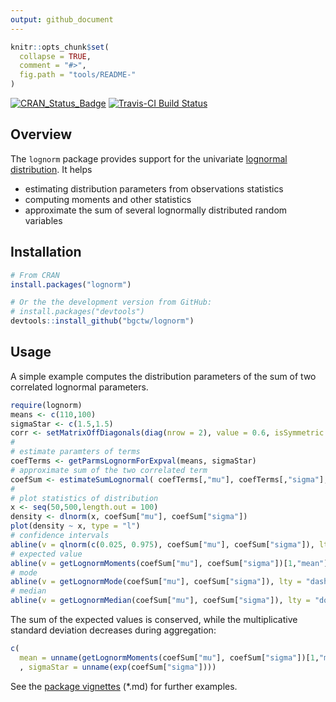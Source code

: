 ```yaml
---
output: github_document
---
```


<!-- 
README.md is generated from README.Rmd. Please edit that file
rmarkdown::render("README.Rmd") 
-->


```r
knitr::opts_chunk$set(
  collapse = TRUE,
  comment = "#>",
  fig.path = "tools/README-"
)
```

[![CRAN_Status_Badge](http://www.r-pkg.org/badges/version/lognorm)](http://cran.r-project.org/package=lognorm)
[![Travis-CI Build Status](https://travis-ci.org/bgctw/lognorm.svg?branch=master)](https://travis-ci.org/bgctw/lognorm)


## Overview

The `lognorm` package provides support for the univariate
[lognormal
distribution](https://en.wikipedia.org/wiki/Log-normal_distribution). 
It helps 

- estimating distribution parameters from observations statistics
- computing moments and other statistics
- approximate the sum of several lognormally distributed random variables

## Installation

```r
# From CRAN
install.packages("lognorm")

# Or the the development version from GitHub:
# install.packages("devtools")
devtools::install_github("bgctw/lognorm")
```

## Usage

A simple example computes the distribution parameters of the sum of 
two correlated lognormal parameters.
 
```r
require(lognorm)
means <- c(110,100)
sigmaStar <- c(1.5,1.5)
corr <- setMatrixOffDiagonals(diag(nrow = 2), value = 0.6, isSymmetric = TRUE)
#
# estimate paramters of terms 
coefTerms <- getParmsLognormForExpval(means, sigmaStar)
# approximate sum of the two correlated term
coefSum <- estimateSumLognormal( coefTerms[,"mu"], coefTerms[,"sigma"], corr = corr )
#
# plot statistics of distribution 
x <- seq(50,500,length.out = 100)
density <- dlnorm(x, coefSum["mu"], coefSum["sigma"])
plot(density ~ x, type = "l")
# confidence intervals
abline(v = qlnorm(c(0.025, 0.975), coefSum["mu"], coefSum["sigma"]), lty = "dotted")
# expected value
abline(v = getLognormMoments(coefSum["mu"], coefSum["sigma"])[1,"mean"])
# mode
abline(v = getLognormMode(coefSum["mu"], coefSum["sigma"]), lty = "dashed")
# median
abline(v = getLognormMedian(coefSum["mu"], coefSum["sigma"]), lty = "dotdash")
```

The sum of the expected values is conserved, while the multiplicative standard 
deviation decreases during aggregation:

```r
c( 
  mean = unname(getLognormMoments(coefSum["mu"], coefSum["sigma"])[1,"mean"])
  , sigmaStar = unname(exp(coefSum["sigma"])))
```

See the [package vignettes](https://github.com/bgctw/lognorm/tree/master/vignettes) (*.md) for further examples.

